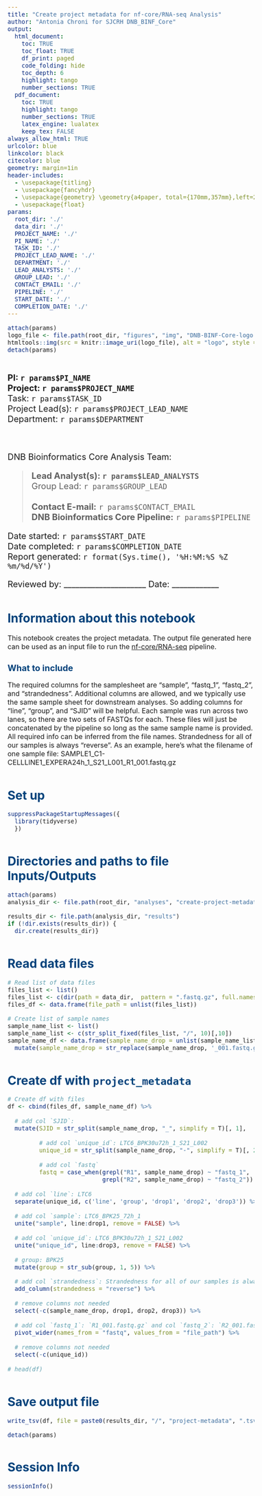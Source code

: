 ```yaml
---
title: "Create project metadata for nf-core/RNA-seq Analysis"
author: "Antonia Chroni for SJCRH DNB_BINF_Core"
output:
  html_document:
    toc: TRUE
    toc_float: TRUE
    df_print: paged
    code_folding: hide
    toc_depth: 6
    highlight: tango
    number_sections: TRUE
  pdf_document:
    toc: TRUE
    highlight: tango
    number_sections: TRUE
    latex_engine: lualatex
    keep_tex: FALSE
always_allow_html: TRUE
urlcolor: blue
linkcolor: black
citecolor: blue
geometry: margin=1in
header-includes: 
  - \usepackage{titling}
  - \usepackage{fancyhdr}
  - \usepackage{geometry} \geometry{a4paper, total={170mm,357mm},left=20mm,top=20mm,}
  - \usepackage{float}
params:
  root_dir: './'
  data_dir: './'
  PROJECT_NAME: './'
  PI_NAME: './'
  TASK_ID: './'
  PROJECT_LEAD_NAME: './'
  DEPARTMENT: './'
  LEAD_ANALYSTS: './'
  GROUP_LEAD: './'
  CONTACT_EMAIL: './'
  PIPELINE: './'
  START_DATE: './'
  COMPLETION_DATE: './'
---
```


```r
attach(params)
logo_file <- file.path(root_dir, "figures", "img", "DNB-BINF-Core-logo.png") # Insert logo on the top of the html report 
htmltools::img(src = knitr::image_uri(logo_file), alt = "logo", style = "position:absolute; top:0; left:0; padding:0px; height:120px;")
detach(params)
```

\addtolength{\headheight}{2.0cm} 
\fancypagestyle{plain}{} 
\thispagestyle{fancy}
\fancyhead[L]{\includegraphics[height=120px]{`r logo_file`}}
\renewcommand{\headrulewidth}{0pt}

<style type="text/css">
:root {--DNB_BINF_Core_color: #00427B;}

h1.title {margin-top: 130px;
          margin-bottom: 25px;
          font-size: 36px;}

.nobullet li {list-style-type: none;}

.reporthead {font-size: 20px;}

body { /* Normal */
  font-size: 16px;
  font-style: Arial, Helvetica, sans-serif;}

h1 {color: var(--DNB_BINF_Core_color);
    font-size: 28px;
    margin-top: 50px;}

h2 {color: var(--DNB_BINF_Core_color);
    font-size: 20px;}

.list-group-item.active, .list-group-item.active:focus, .list-group-item.active:hover {
  background-color: var(--DNB_BINF_Core_color);}
</style>

<a href="https://wiki.stjude.org/display/CAB">

</a>

\pagebreak

<div class="reporthead"><br/>
**PI: `r params$PI_NAME`**  
**Project: `r params$PROJECT_NAME`**  
Task: `r params$TASK_ID`  
Project Lead(s): `r params$PROJECT_LEAD_NAME`  
Department: `r params$DEPARTMENT`  

<br />  

DNB Bioinformatics Core Analysis Team: 
<br />  

>**Lead Analyst(s): `r params$LEAD_ANALYSTS`**  
>Group Lead: `r params$GROUP_LEAD`  
<br />
>**Contact E-mail:** `r params$CONTACT_EMAIL`  
>**DNB Bioinformatics Core Pipeline:** `r params$PIPELINE`  

Date started: `r params$START_DATE`  
Date completed:  `r params$COMPLETION_DATE`  
Report generated: `r format(Sys.time(), '%H:%M:%S %Z %m/%d/%Y')` \

Reviewed by: _____________________   Date: ____________ \
</div>
\pagebreak
  
# Information about this notebook

This notebook creates the project metadata. The output file generated here can be used as an input file to run the [nf-core/RNA-seq](https://nf-co.re/rnaseq/3.14.0) pipeline.

## What to include 

The required columns for the samplesheet are “sample”, “fastq_1”, “fastq_2”, and “strandedness”. Additional columns are allowed, and we typically use the same sample sheet for downstream analyses. So adding columns for “line”, “group”, and “SJID” will be helpful. Each sample was run across two lanes, so there are two sets of FASTQs for each. These files will just be concatenated by the pipeline so long as the same sample name is provided. All required info can be inferred from the file names. Strandedness for all of our samples is always “reverse”. As an example, here’s what the filename of one sample file: SAMPLE1_C1-CELLLINE1_EXPERA24h_1_S21_L001_R1_001.fastq.gz

# Set up
```r
suppressPackageStartupMessages({
  library(tidyverse)
  })
```

# Directories and paths to file Inputs/Outputs
```r
attach(params)
analysis_dir <- file.path(root_dir, "analyses", "create-project-metadata") 

results_dir <- file.path(analysis_dir, "results")
if (!dir.exists(results_dir)) {
  dir.create(results_dir)}

```

# Read data files

```r
# Read list of data files
files_list <- list()
files_list <- c(dir(path = data_dir,  pattern = ".fastq.gz", full.names = TRUE, recursive = TRUE))
files_df <- data.frame(file_path = unlist(files_list))

# Create list of sample names
sample_name_list <- list()
sample_name_list <- c(str_split_fixed(files_list, "/", 10)[,10])
sample_name_df <- data.frame(sample_name_drop = unlist(sample_name_list)) %>%
  mutate(sample_name_drop = str_replace(sample_name_drop, '_001.fastq.gz', '')) 
```

# Create df with `project_metadata`

```r
# Create df with files
df <- cbind(files_df, sample_name_df) %>%
  
  # add col `SJID`:
  mutate(SJID = str_split(sample_name_drop, "_", simplify = T)[, 1],
         
         # add col `unique_id`: LTC6_BPK30u72h_1_S21_L002
         unique_id = str_split(sample_name_drop, "-", simplify = T)[, 2],
         
         # add col `fastq`   
         fastq = case_when(grepl("R1", sample_name_drop) ~ "fastq_1",   
                           grepl("R2", sample_name_drop) ~ "fastq_2")) %>% 
  
  # add col `line`: LTC6
  separate(unique_id, c('line', 'group', 'drop1', 'drop2', 'drop3')) %>%                        
  
  # add col `sample`: LTC6_BPK25_72h_1
  unite("sample", line:drop1, remove = FALSE) %>%
  
  # add col `unique_id`: LTC6_BPK30u72h_1_S21_L002
  unite("unique_id", line:drop3, remove = FALSE) %>%
  
  # group: BPK25
  mutate(group = str_sub(group, 1, 5)) %>% 

  # add col `strandedness`: Strandedness for all of our samples is always “reverse”. 
  add_column(strandedness = "reverse") %>%
  
  # remove columns not needed
  select(-c(sample_name_drop, drop1, drop2, drop3)) %>%
  
  # add col `fastq_1`: `R1_001.fastq.gz` and col `fastq_2`: `R2_001.fastq.gz`
  pivot_wider(names_from = "fastq", values_from = "file_path") %>%
  
  # remove columns not needed
  select(-c(unique_id)) 
  
# head(df)
```

# Save output file

```r
write_tsv(df, file = paste0(results_dir, "/", "project-metadata", ".tsv")) 
```

```r
detach(params)
```

\pagebreak

# Session Info

```r
sessionInfo()
```

